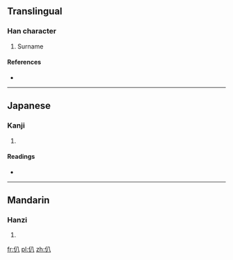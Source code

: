 ==Translingual==

===Han character===
{{Han char|rn=9|rad=人|as=02|sn=4|four=2820<sub>0</sub>|canj=人金 (OC)|ids=⿰[[亻]][[八]]}}

# Surname

====References====
* {{Han ref|kx=0091.160|dkj=00356|dj=0194.010|hdz=10109.010|uh=4EC8|ud=20168|bh=C954|bd=51540}}

----

==Japanese==

===Kanji===
{{ja-kanji|grade=|rs=人02}}

# {{defn|lang=ja|sort=人02}}

====Readings====
* {{ja-readings|on=[[はつ]] (hatsu), [[はち]] (hachi)|kun=}}

----

==Mandarin==

===Hanzi===
{{cmn-hanzi|pin=[[bā]] ([[ba1]]), [[cōng]] ([[cong1]]), [[zōng]] ([[zong1]]), [[zòng]] ([[zong4]])|wg=pa<sup>1</sup>, ts'ung<sup>1</sup>, tsung<sup>1</sup>, tsung<sup>4</sup>}}

# {{defn|lang=cmn|sort=人02}}

[[fr:仈]]
[[pl:仈]]
[[zh:仈]]